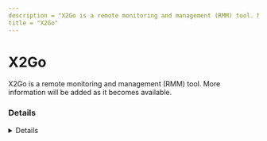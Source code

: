 ```yaml
---
description = "X2Go is a remote monitoring and management (RMM) tool. More information will be added as it becomes available."
title = "X2Go"
---
```




# X2Go

X2Go is a remote monitoring and management (RMM) tool. More information will be added as it becomes available.

### Details
<Details author={""}
         category={""}
         created={""}
         website={""}
         lastModified={""}
         privileges={""}
         free={ "" }
         verification={""}
/>






### Forensic Artifacts









### References
- [https://wiki.x2go.org/doku.php](https://wiki.x2go.org/doku.php)

